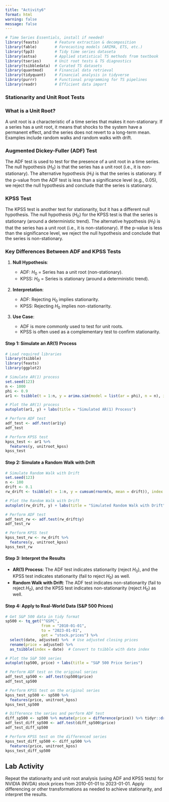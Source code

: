 ```yaml
---
title: "Activity6"
format: html
warning: false
message: false
---
```


```r
# Time Series Essentials, install if needed!
library(feasts)       # Feature extraction & decomposition
library(fable)        # Forecasting models (ARIMA, ETS, etc.)
library(fpp3)         # Tidy time series dataseta
library(astsa)        # Applied statistical TS methods from textbook
library(tseries)      # Unit root tests & TS diagnostics
library(tsibbledata)  # Curated TS datasets
library(quantmod)     # Financial data retrieval
library(tidyquant)    # Financial analysis in tidyverse
library(purrr)        # Functional programming for TS pipelines
library(readr)        # Efficient data import
```

### Stationarity and Unit Root Tests 

### **What is a Unit Root?**

A unit root is a characteristic of a time series that makes it non-stationary. If a series has a unit root, it means that shocks to the system have a permanent effect, and the series does not revert to a long-term mean. Examples include random walks and random walks with drift.


### **Augmented Dickey-Fuller (ADF) Test**

The ADF test is used to test for the presence of a unit root in a time series. The null hypothesis ($H_0$) is that the series has a unit root (i.e., it is non-stationary). The alternative hypothesis ($H_1$) is that the series is stationary. If the p-value from the ADF test is less than a significance level (e.g., 0.05), we reject the null hypothesis and conclude that the series is stationary.


### **KPSS Test**

The KPSS test is another test for stationarity, but it has a different null hypothesis. The null hypothesis ($H_0$) for the KPSS test is that the series is stationary (around a deterministic trend). The alternative hypothesis ($H_1$) is that the series has a unit root (i.e., it is non-stationary). If the p-value is less than the significance level, we reject the null hypothesis and conclude that the series is non-stationary.



### **Key Differences Between ADF and KPSS Tests**

1. **Null Hypothesis**:

   - ADF: $H_0$ = Series has a unit root (non-stationary).
   - KPSS: $H_0$ = Series is stationary (around a deterministic trend).

2. **Interpretation**:

   - ADF: Rejecting $H_0$ implies stationarity.
   - KPSS: Rejecting $H_0$ implies non-stationarity.

3. **Use Case**:

   - ADF is more commonly used to test for unit roots.
   - KPSS is often used as a complementary test to confirm stationarity.



#### Step 1: Simulate an AR(1) Process

```r
# Load required libraries
library(tsibble)
library(feasts)
library(ggplot2)

# Simulate AR(1) process
set.seed(123)
n <- 1000
phi <- 0.9
ar1 <- tsibble(t = 1:n, y = arima.sim(model = list(ar = phi), n = n), index = t)

# Plot the AR(1) process
autoplot(ar1, y) + labs(title = "Simulated AR(1) Process")

# Perform ADF test
adf_test <- adf.test(ar1$y)
adf_test

# Perform KPSS test
kpss_test <- ar1 %>%
  features(y, unitroot_kpss)
kpss_test
```

#### Step 2: Simulate a Random Walk with Drift

```r
# Simulate Random Walk with Drift
set.seed(123)
n <- 100
drift <- 0.1
rw_drift <- tsibble(t = 1:n, y = cumsum(rnorm(n, mean = drift)), index = t)

# Plot the Random Walk with Drift
autoplot(rw_drift, y) + labs(title = "Simulated Random Walk with Drift")

# Perform ADF test
adf_test_rw <- adf.test(rw_drift$y)
adf_test_rw

# Perform KPSS test
kpss_test_rw <- rw_drift %>%
  features(y, unitroot_kpss)
kpss_test_rw
```

#### Step 3: Interpret the Results

- **AR(1) Process**: The ADF test indicates stationarity (reject $H_0$), and the KPSS test indicates stationarity (fail to reject $H_0$) as well.
- **Random Walk with Drift**: The ADF test indicates non-stationarity (fail to reject $H_0$), and the KPSS test indicates non-stationarity (reject $H_0$) as well.



#### Step 4: Apply to Real-World Data (S&P 500 Prices)

```r
# Get S&P 500 data in tidy format
sp500 <- tq_get("^GSPC", 
                from = "2010-01-01", 
                to = "2023-01-01",
                get = "stock.prices") %>%
  select(date, adjusted) %>%  # Use adjusted closing prices
  rename(price = adjusted) %>% 
  as_tsibble(index = date)  # Convert to tsibble with date index

# Plot the S&P 500 series
autoplot(sp500, price) + labs(title = "S&P 500 Price Series")

# Perform ADF test on the original series
adf_test_sp500 <- adf.test(sp500$price)
adf_test_sp500

# Perform KPSS test on the original series
kpss_test_sp500 <- sp500 %>%
  features(price, unitroot_kpss)
kpss_test_sp500

# Difference the series and perform ADF test
diff_sp500 <- sp500 %>% mutate(price = difference(price)) %>% tidyr::drop_na()
adf_test_diff_sp500 <- adf.test(diff_sp500$price)
adf_test_diff_sp500

# Perform KPSS test on the differenced series
kpss_test_diff_sp500 <- diff_sp500 %>%
  features(price, unitroot_kpss)
kpss_test_diff_sp500
```


## Lab Activity

Repeat the stationarity and unit root analysis (using ADF and KPSS tests) for NVIDIA (NVDA) stock prices from 2010-01-01 to 2023-01-01. Apply differencing or other transformations as needed to achieve stationarity, and interpret the results. 

<!--

**Solution:**

```r
# Step 1: Get NVIDIA (NVDA) stock data
nvda <- tq_get("NVDA", 
               from = "2010-01-01", 
               to = "2023-01-01",
               get = "stock.prices") %>%
  select(date, adjusted) %>%  # Use adjusted closing prices
  rename(price = adjusted) %>% 
  as_tsibble(index = date)  # Convert to tsibble with date index

# Step 2: Plot the NVIDIA stock price series
autoplot(nvda, price) + 
  labs(title = "NVIDIA (NVDA) Stock Price Series", 
       x = "Date", 
       y = "Adjusted Closing Price")

# Step 3: Perform ADF test on the original series
adf_test_nvda <- adf.test(nvda$price)
adf_test_nvda

# Step 4: Perform KPSS test on the original series
kpss_test_nvda <- nvda %>%
  features(price, unitroot_kpss)
kpss_test_nvda

# Step 5: Difference the series to achieve stationarity
diff_nvda <- nvda %>% mutate(price = difference(price))

# Step 6: Plot the differenced series
autoplot(diff_nvda, price) + 
  labs(title = "Differenced NVIDIA (NVDA) Stock Price Series", 
       x = "Date", 
       y = "Differenced Price")

# Step 7: Perform ADF test on the differenced series
adf_test_diff_nvda <- adf.test(na.omit(diff_nvda$price))
adf_test_diff_nvda

# Step 8: Perform KPSS test on the differenced series
kpss_test_diff_nvda <- diff_nvda %>%
  features(price, unitroot_kpss)
kpss_test_diff_nvda
```


-->

